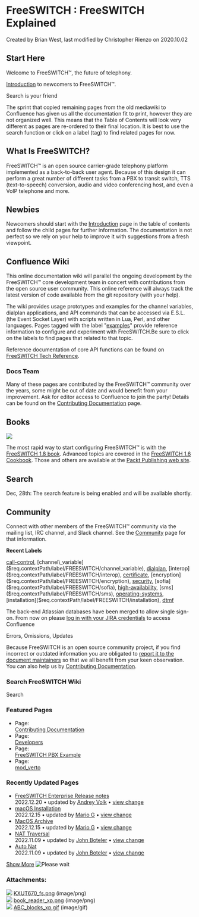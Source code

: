 
#   FreeSWITCH : FreeSWITCH Explained 

 Created by  Brian West, last modified by  Christopher Rienzo on 2020.10.02

## Start Here  

Welcome to FreeSWITCH™, the future of telephony.

[Introduction](./Introduction/index.mdx#api) to newcomers to FreeSWITCH™.

  
Search is your friend

The sprint that copied remaining pages from the old mediawiki to Confluence has given us all the documentation fit to print, however they are not organized well. This means that the Table of Contents will look very different as pages are re-ordered to their final location. It is best to use the search function or click on a label (tag) to find related pages for now.

  
## What Is FreeSWITCH?

FreeSWITCH™ is an open source carrier-grade telephony platform implemented as a back-to-back user agent. Because of this design it can perform a great number of different tasks from a PBX to transit switch, TTS (text-to-speech) conversion, audio and video conferencing host, and even a VoIP telephone and more.

## Newbies

Newcomers should start with the [Introduction](./Introduction/index.mdx#api) page in the table of contents and follow the child pages for further information. The documentation is not perfect so we rely on your help to improve it with suggestions from a fresh viewpoint.

## Confluence Wiki

This online documentation wiki will parallel the ongoing development by the FreeSWITCH™ core development team in concert with contributions from the open source user community. This online reference will always track the latest version of code available from the git repository (with your help).

The wiki provides usage prototypes and examples for the channel variables, dialplan applications, and API commands that can be accessed via E.S.L. (the Event Socket Layer) with scripts written in Lua, Perl, and other languages. Pages tagged with the label "[examples](https://freeswitch.org/confluence/label/FREESWITCH/examples)" provide reference information to configure and experiment with FreeSWITCH.Be sure to click on the labels to find pages that related to that topic.

Reference documentation of core API functions can be found on [FreeSWITCH Tech Reference](http://docs.freeswitch.org/).

### Docs Team

Many of these pages are contributed by the FreeSWITCH™ community over the years, some might be out of date and would benefit from your improvement. Ask for editor access to Confluence to join the party! Details can be found on the [Contributing Documentation](Community/Contributing-Documentation/index.mdx#about) page.

  
## Books

![](/attachments/1048580/2162730.png)

The most rapid way to start configuring FreeSWITCH™ is with the [FreeSWITCH 1.8 book](https://www.packtpub.com/product/freeswitch-1-8/9781785889134). Advanced topics are covered in the [FreeSWITCH 1.6 Cookbook](https://www.packtpub.com/product/freeswitch-1-6-cookbook/9781785280917). Those and others are available at the [Packt Publishing web site](https://www.packtpub.com/catalogsearch/result/?q=freeswitch).

## Search

Dec, 28th: The search feature is being enabled and will be available shortly.

## Community

Connect with other members of the FreeSWITCH™ community via the mailing list, IRC channel, and Slack channel. See the [Community](Community/index.mdx#irc) page for that information.
  
  
**Recent Labels**

[call-control]($req.contextPath/label/FREESWITCH/call-control), [channel\_variable]($req.contextPath/label/FREESWITCH/channel_variable), [dialplan]($req.contextPath/label/FREESWITCH/dialplan), [interop]($req.contextPath/label/FREESWITCH/interop), [certificate]($req.contextPath/label/FREESWITCH/certificate), [encryption]($req.contextPath/label/FREESWITCH/encryption), [security]($req.contextPath/label/FREESWITCH/security), [sofia]($req.contextPath/label/FREESWITCH/sofia), [high-availability]($req.contextPath/label/FREESWITCH/high-availability), [sms]($req.contextPath/label/FREESWITCH/sms), [operating-systems]($req.contextPath/label/FREESWITCH/operating-systems), [installation]($req.contextPath/label/FREESWITCH/installation), [dtmf]($req.contextPath/label/FREESWITCH/dtmf) 

The back-end Atlassian databases have been merged to allow single sign-on. From now on please [log in with your JIRA credentials](https://jira.freeswitch.org) to access Confluence

Errors, Omissions, Updates

Because FreeSWITCH is an open source community project, if you find incorrect or outdated information you are obligated to [report it to the document maintainers](https://jira.freeswitch.org/browse/DOCS) so that we all benefit from your keen observation. You can also help us by [Contributing Documentation](./Community/Contributing-Documentation/index.mdx#about).

### Search FreeSWITCH Wiki

Search 

### Featured Pages

* Page:  
[Contributing Documentation](/confluence/display/FREESWITCH/Contributing+Documentation)
* Page:  
[Developers](/confluence/display/FREESWITCH/Developers)
* Page:  
[FreeSWITCH PBX Example](/confluence/display/FREESWITCH/FreeSWITCH+PBX+Example)
* Page:  
[mod\_verto](/confluence/display/FREESWITCH/mod_verto)

### Recently Updated Pages

* [FreeSWITCH Enterprise Release notes](FreeSWITCH-Enterprise-Release-notes_61210814.html "FreeSWITCH")  
 2022.12.20 • updated by [Andrey Volk](/confluence/display/~andywolk) • [view change](/confluence/pages/diffpagesbyversion.action?pageId=61210814&selectedPageVersions=12&selectedPageVersions=11)
* [macOS Installation](macOS-Installation_9634508.html "FreeSWITCH")  
 2022.12.15 • updated by [Mario G](/confluence/display/~Mario+G) • [view change](/confluence/pages/diffpagesbyversion.action?pageId=9634508&selectedPageVersions=518&selectedPageVersions=517)
* [MacOS Archive](MacOS-Archive_9634379.html "FreeSWITCH")  
 2022.12.15 • updated by [Mario G](/confluence/display/~Mario+G) • [view change](/confluence/pages/diffpagesbyversion.action?pageId=9634379&selectedPageVersions=39&selectedPageVersions=38)
* [NAT Traversal](NAT-Traversal_3375417.html "FreeSWITCH")  
 2022.11.09 • updated by [John Boteler](/confluence/display/~boteman) • [view change](/confluence/pages/diffpagesbyversion.action?pageId=3375417&selectedPageVersions=18&selectedPageVersions=17)
* [Auto Nat](Auto-Nat_6587487.html "FreeSWITCH")  
 2022.11.09 • updated by [John Boteler](/confluence/display/~boteman) • [view change](/confluence/pages/diffpagesbyversion.action?pageId=6587487&selectedPageVersions=11&selectedPageVersions=10)

[Show More](/confluence/plugins/recently-updated/changes.action?theme=concise&pageSize=5&startIndex=5&searchToken=2448337&spaceKeys=FREESWITCH&contentType=page) ![Please wait](/images/icons/wait.gif) 

### Attachments:

![](/images/icons/bullet_blue.gif) [KXUT670\_fs.png](/attachments/1048580/2162690.png) (image/png)  
![](/images/icons/bullet_blue.gif) [book\_reader\_xp.png](/attachments/1048580/2162730.png) (image/png)  
![](/images/icons/bullet_blue.gif) [ABC\_blocks\_xp.gif](/attachments/1048580/2162731.gif) (image/gif)  


